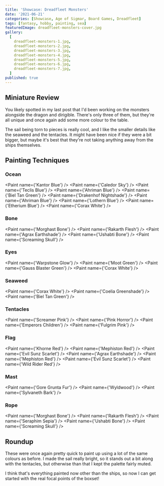 ```yaml
---
title: 'Showcase: Dreadfleet Monsters'
date: '2021-06-21'
categories: [Showcase, Age of Sigmar, Board Games, Dreadfleet]
tags: [fantasy, hobby, painting, sea]
featuredImage: dreadfleet-monsters-cover.jpg
gallery:
  [
    dreadfleet-monsters-1.jpg,
    dreadfleet-monsters-2.jpg,
    dreadfleet-monsters-3.jpg,
    dreadfleet-monsters-4.jpg,
    dreadfleet-monsters-5.jpg,
    dreadfleet-monsters-6.jpg,
    dreadfleet-monsters-7.jpg,
  ]
published: true
---
```


## Miniature Review

You likely spotted in my last post that I'd been working on the monsters alongside the dragon and dirigible.
There's only three of them, but they're all unique and once again add some more colour to the table.

The sail being torn to pieces is really cool, and I like the smaller details like the seaweed and the tentacles.
It might have been nice if they were a bit bigger, but maybe it's best that they're not taking anything away from the
ships themselves.

## Painting Techniques

### Ocean
<Paint name={'Kantor Blue'} />
<Paint name={'Caledor Sky'} />
<Paint name={'Teclis Blue'} />
<Paint name={'Ahriman Blue'} />
<Paint name={'Biel Tan Green'} />
<Paint name={'Drakenhof Nightshade'} />
<Paint name={'Ahriman Blue'} />
<Paint name={'Lothern Blue'} />
<Paint name={'Etherium Blue'} />
<Paint name={'Corax White'} />

### Bone
<Paint name={'Morghast Bone'} />
<Paint name={'Rakarth Flesh'} />
<Paint name={'Agrax Earthshade'} />
<Paint name={'Ushabti Bone'} />
<Paint name={'Screaming Skull'} />

### Eyes
<Paint name={'Warpstone Glow'} />
<Paint name={'Moot Green'} />
<Paint name={'Gauss Blaster Green'} />
<Paint name={'Corax White'} />

### Seaweed
<Paint name={'Corax White'} />
<Paint name={'Coelia Greenshade'} />
<Paint name={'Biel Tan Green'} />

### Tentacles
<Paint name={'Screamer Pink'} />
<Paint name={'Pink Horror'} />
<Paint name={'Emperors Children'} />
<Paint name={'Fulgrim Pink'} />

### Flag
<Paint name={'Khorne Red'} />
<Paint name={'Mephiston Red'} />
<Paint name={'Evil Sunz Scarlet'} />
<Paint name={'Agrax Earthshade'} />
<Paint name={'Mephiston Red'} />
<Paint name={'Evil Sunz Scarlet'} />
<Paint name={'Wild Rider Red'} />

### Mast
<Paint name={'Gore Grunta Fur'} />
<Paint name={'Wyldwood'} />
<Paint name={'Sylvaneth Bark'} />

### Rope
<Paint name={'Morghast Bone'} />
<Paint name={'Rakarth Flesh'} />
<Paint name={'Seraphim Sepia'} />
<Paint name={'Ushabti Bone'} />
<Paint name={'Screaming Skull'} />

## Roundup

These were once again pretty quick to paint up using a lot of the same colours as before. I made the sail really bright,
so it stands out a bit along with the tentacles, but otherwise than that I kept the palette fairly muted.

I think that's everything painted now other than the ships, so now I can get started with the real focal points of the
boxset!
